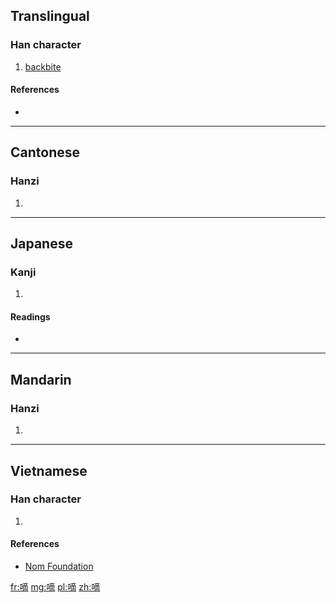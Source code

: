 ==Translingual==

===Han character===
{{Han char|rn=30|rad=口|as=11|sn=14|four=6002<sub>7</sub>|canj=口卜金月 (RYCB)|ids=⿰[[口]][[啇]]}}

# [[backbite]]

====References====
* {{Han ref|kx=0204.370|dkj=04164|hdz=10678.130|uh=5600|ud=22016|bh=B9BF|bd=47551}}

----

==Cantonese==

===Hanzi===
{{yue-hanzi|jyut=|y=dik6}}

# {{defn|lang=yue|sort=口11}}

----

==Japanese==

===Kanji===
{{ja-kanji|grade=|rs=口11}}

# {{defn|lang=ja|sort=口11}}

====Readings====
* {{ja-readings|on=[[さく]] (saku), [[しゃく]] (shaku)|kun=}}

----

==Mandarin==

===Hanzi===
{{cmn-hanzi|pin=[[dí]] ([[di2]])|wg=ti<sup>2</sup>}}

# {{defn|lang=cmn|sort=口11}}

----

==Vietnamese==

===Han character===
{{vi-hantu|[[đích]]|rs=口11}}

# {{defn|lang=vi|sort=口11}}

====References====
*[http://nomfoundation.org/common/nom_details.php?codepoint=5600 Nom Foundation]

[[fr:嘀]]
[[mg:嘀]]
[[pl:嘀]]
[[zh:嘀]]